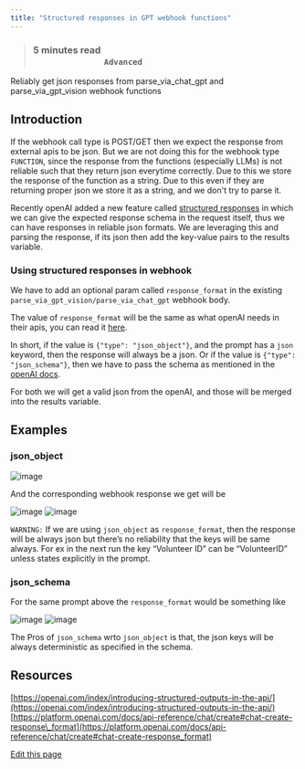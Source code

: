 ```yaml
---
title: "Structured responses in GPT webhook functions"
---
```


> ### **5 minutes read                                                                                                                         `Advanced`**[​](#5-minutes-read-------------------------------------------------------------advanced "Direct link to 5-minutes-read-------------------------------------------------------------advanced")

Reliably get json responses from parse\_via\_chat\_gpt and parse\_via\_gpt\_vision webhook functions

## Introduction[​](#introduction "Direct link to Introduction")

If the webhook call type is POST/GET then we expect the response from external apis to be json. But we are not doing this for the webhook type `FUNCTION`, since the response from the functions (especially LLMs) is not reliable such that they return json everytime correctly. Due to this we store the response of the function as a string. Due to this even if they are returning proper json we store it as a string, and we don't try to parse it.

Recently openAI added a new feature called [structured responses](https://openai.com/index/introducing-structured-outputs-in-the-api/) in which we can give the expected response schema in the request itself, thus we can have responses in reliable json formats. We are leveraging this and parsing the response, if its json then add the key-value pairs to the results variable.

### Using structured responses in webhook[​](#using-structured-responses-in-webhook "Direct link to Using structured responses in webhook")

We have to add an optional param called `response_format` in the existing `parse_via_gpt_vision/parse_via_chat_gpt` webhook body.

The value of `response_format` will be the same as what openAI needs in their apis, you can read it [here](https://platform.openai.com/docs/api-reference/chat/create#chat-create-response_format).

In short, if the value is `{"type": "json_object"}`, and the prompt has a `json` keyword, then the response will always be a json. Or if the value is `{"type": "json_schema"}`, then we have to pass the schema as mentioned in the [openAI docs](https://platform.openai.com/docs/api-reference/chat/create#chat-create-response_format).

For both we will get a valid json from the openAI, and those will be merged into the results variable.

## Examples[​](#examples "Direct link to Examples")

### json\_object[​](#json_object "Direct link to json_object")

![image](/images/docs/docs/Integrations/user-attachments/assets/da1bbf22-2ee4-4419-a882-d9313073b726)

And the corresponding webhook response we get will be

![image](/images/docs/docs/Integrations/user-attachments/assets/7785090b-6280-42ef-8c8a-08006b4e1439) ![image](/images/docs/docs/Integrations/user-attachments/assets/bbca9013-fa3d-4c16-88e9-cbd4a171d7fe)

`WARNING:` If we are using `json_object` as `response_format`, then the response will be always json but there’s no reliability that the keys will be same always. For ex in the next run the key “Volunteer ID” can be “VolunteerID” unless states explicitly in the prompt.

### json\_schema[​](#json_schema "Direct link to json_schema")

For the same prompt above the `response_format` would be something like

![image](/images/docs/docs/Integrations/user-attachments/assets/12d65963-8895-46eb-b85b-90ad23ebc0f2) ![image](/images/docs/docs/Integrations/user-attachments/assets/dd0e31af-f28f-47cd-8441-b0499bf51619)

The Pros of `json_schema` wrto `json_object` is that, the json keys will be always deterministic as specified in the schema.

## Resources[​](#resources "Direct link to Resources")

[https://openai.com/index/introducing-structured-outputs-in-the-api/](https://openai.com/index/introducing-structured-outputs-in-the-api/) [https://platform.openai.com/docs/api-reference/chat/create#chat-create-response\_format](https://platform.openai.com/docs/api-reference/chat/create#chat-create-response_format)

[Edit this page](<https://github.com/glific/docs/tree/main/docs/4. Integrations/Structured responses in GPT webhook functions.md>)
